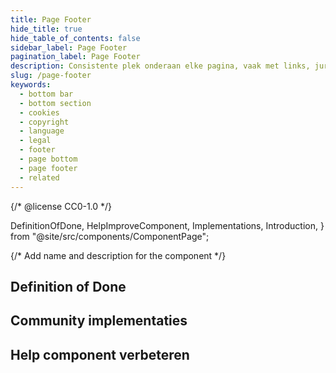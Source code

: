 ```yaml
---
title: Page Footer
hide_title: true
hide_table_of_contents: false
sidebar_label: Page Footer
pagination_label: Page Footer
description: Consistente plek onderaan elke pagina, vaak met links, juridische informatie en opties om hulp te krijgen of contact op te nemen.
slug: /page-footer
keywords:
  - bottom bar
  - bottom section
  - cookies
  - copyright
  - language
  - legal
  - footer
  - page bottom
  - page footer
  - related
---
```


{/* @license CC0-1.0 */}

  DefinitionOfDone,
  HelpImproveComponent,
  Implementations,
  Introduction,
} from "@site/src/components/ComponentPage";

{/* Add name and description for the component */}


<Introduction component={component} headingLevel={1} description={description} />

## Definition of Done

<DefinitionOfDone component={component} headingLevel={3} />

## Community implementaties

<Implementations component={component} headingLevel={3} />

## Help component verbeteren

<HelpImproveComponent component={component} headingLevel={3} />
